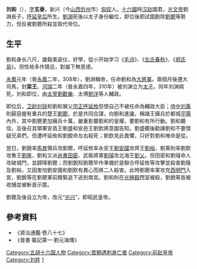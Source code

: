{{Emperorcn box|图像=
|名称=劉和
|姓名=劉和
|庙号=無
|谥号=無
|陵墓=
|政权=[[汉赵|汉赵]]
|出生日期=?
|逝世日期=310年
|在位=310年
|年号=
'''[[河瑞|河瑞]]'''：310年七月 (即位未改元)
}}
'''刘和'''（{{bd|？||310年|catIdx=L}}），[[表字|字]]'''玄泰'''，新兴（今[[山西|山西]][[忻州|忻州]]市）[[匈奴|匈奴]]人。[[十六國|十六國]]時[[汉赵|汉赵]]國君，[[刘渊|光文帝]]劉淵長子，[[呼延皇后_(漢光文帝)|呼延皇后]]所生。[[劉淵|劉淵]]死後以太子身份繼位，即位後即試圖剷除[[劉聰|劉聰]]等勢力，但反被劉聰所殺並取代帝位。

== 生平 ==
劉和身长八尺，雄毅美姿仪，好學，從小开始学习《[[毛诗|毛诗]]》、《[[左氏春秋|左氏春秋]]》、《[[郑氏易|郑氏易]]》。但性格多作猜忌，對屬下無恩德。

[[永鳳|永鳳]]元年（晉[[永嘉_(西晋)|永嘉]]二年，308年），劉淵稱帝，任命劉和為[[大將軍_(中國)|大將軍]]。兩個月後遷大司馬，封'''梁王'''。[[河瑞|河瑞]]二年（晉永嘉四年，310年）被刘渊立为[[太子|太子]]。同年刘渊病死，刘和即位，由[[太宰|太宰]][[劉歡樂|劉歡樂]]、太傅[[刘洋_(汉赵)|劉洋]]等人輔政。

即位后，[[卫尉|卫尉]][[刘锐|刘锐]]和劉和舅父[[宗正|宗正]][[呼延攸|呼延攸]]怨恨自己不被任命為輔政大臣；[[侍中|侍中]][[刘乘|刘乘]]則厭惡握有重兵的楚王[[劉聰|劉聰]]，於是共同合謀，向劉和進讒，稱諸王擁兵於都城[[平阳郡|平陽]]內外，其中劉聰更加擁兵十萬，嚴重影響劉和的皇權，要劉和有所行動。劉和聽信，及後召其領軍安昌王劉盛和安邑王劉欽將意圖告知。劉盛聽後勸諫劉和不要懷疑兄弟們，但遭呼延攸和劉銳命左右殺死；劉欽見此畏懼，只好對劉和唯命是從。

翌日，劉銳率[[馬景|馬景]]領兵攻劉聰，呼延攸率永安王[[劉安國|劉安國]]攻齊王[[劉裕_(十六國)|劉裕]]，劉乘則率劉欽攻魯王[[劉隆_(十六國)|劉隆]]，劉和又派[[尚书_(官职)|尚書]][[田密|田密]]、武衞將軍[[劉璿|劉璿]]攻北海王[[劉乂|劉乂]]。但田密和劉璿命人攻破城門，並歸降劉聰；而劉銳知劉聰早作準備於是聯合呼延攸等攻擊並殺害劉隆及劉裕，又因害怕劉安國和劉欽有異心而將二人殺害。此時劉聰率軍攻克[[西明門|西明門]]入宮，劉銳等在劉聰軍前鋒緊追下逃到南宮。劉和則在[[光極殿|光極殿]]西室被殺，劉銳等皆被收捕並被斬首示眾。

劉聰及後自立为帝，改元“[[光兴_(刘聪)|光兴]]”，即昭武皇帝。

== 參考資料 ==
*《資治通鑑·卷八十七》
*《晉書·載記第一·劉元海傳》

{{中国皇帝|父漢光文帝[[劉淵|劉淵]]|異母弟昭武帝[[刘聪|劉聰]]|[[东晋十六国君主列表|中國汉赵皇帝]]|310年}}

{{五胡十六國君主}}

[[Category:五胡十六国人物|Category:五胡十六国人物]]
[[Category:晋朝遇刺身亡者|Category:晋朝遇刺身亡者]]
[[Category:前赵皇帝|Category:前赵皇帝]]
[[Category:刘姓|Category:刘姓]]
[[Category:汉光文帝皇子|1]]